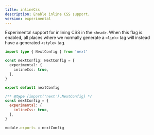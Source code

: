 ```yaml
---
title: inlineCss
description: Enable inline CSS support.
version: experimental
---
```


Experimental support for inlining CSS in the `<head>`. When this flag is enabled, all places where we normally generate a `<link>` tag will instead have a generated `<style>` tag.

```ts filename="next.config.ts" switcher
import type { NextConfig } from 'next'

const nextConfig: NextConfig = {
  experimental: {
    inlineCss: true,
  },
}

export default nextConfig
```

```js filename="next.config.js" switcher
/** @type {import('next').NextConfig} */
const nextConfig = {
  experimental: {
    inlineCss: true,
  },
}

module.exports = nextConfig
```
